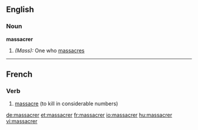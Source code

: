 ==English==

===Noun===
'''massacrer'''

# ''(Mass):'' One who [[massacre]]s

----

==French==

===Verb===
{{infl|fr|verb}}

# [[massacre]] (to kill in considerable numbers)

{{tbot entry|French|massacre|2008|June|fr}}

[[de:massacrer]]
[[et:massacrer]]
[[fr:massacrer]]
[[io:massacrer]]
[[hu:massacrer]]
[[vi:massacrer]]